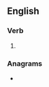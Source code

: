 ==English==

===Verb===
{{head|en|verb form}}

# {{en-past of|tenter}}

===Anagrams===
* {{anagrams|en|nerdette}}